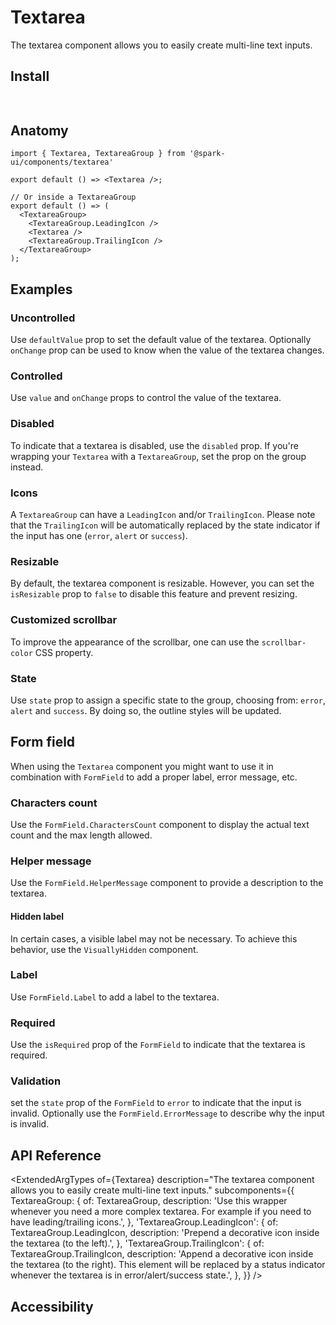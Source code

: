 


<Meta of={stories} />

# Textarea

The textarea component allows you to easily create multi-line text inputs.

<Canvas of={stories.Default} />

## Install

```sh
npm install @spark-ui/components
```

## Anatomy

```tsx
import { Textarea, TextareaGroup } from '@spark-ui/components/textarea'

export default () => <Textarea />;

// Or inside a TextareaGroup
export default () => (
  <TextareaGroup>
    <TextareaGroup.LeadingIcon />
    <Textarea />
    <TextareaGroup.TrailingIcon />
  </TextareaGroup>
);
```

## Examples

### Uncontrolled

Use `defaultValue` prop to set the default value of the textarea. Optionally `onChange` prop can be used to know when the value of the textarea changes.

<Canvas of={stories.Uncontrolled} />

### Controlled

Use `value` and `onChange` props to control the value of the textarea.

<Canvas of={stories.Controlled} />

### Disabled

To indicate that a textarea is disabled, use the `disabled` prop. If you're wrapping your `Textarea` with a `TextareaGroup`, set the prop on the group instead.

<Canvas of={stories.Disabled} />

### Icons

A `TextareaGroup` can have a `LeadingIcon` and/or `TrailingIcon`. Please note that the `TrailingIcon` will be automatically replaced by the state indicator if the input has one (`error`, `alert` or `success`).

<Canvas of={stories.Icon} />

### Resizable

By default, the textarea component is resizable. However, you can set the `isResizable` prop to `false` to disable this feature and prevent resizing.

<Canvas of={stories.Resizable} />

### Customized scrollbar

To improve the appearance of the scrollbar, one can use the `scrollbar-color` CSS property.

<Canvas of={stories.CustomizedScrollbar} />

### State

Use `state` prop to assign a specific state to the group, choosing from: `error`, `alert` and `success`. By doing so, the outline styles will be updated.

<Canvas of={stories.State} />

## Form field

When using the `Textarea` component you might want to use it in combination with `FormField` to add a proper label, error message, etc.

### Characters count

Use the `FormField.CharactersCount` component to display the actual text count and the max length allowed.

<Canvas of={stories.FieldCharactersCount} />

### Helper message

Use the `FormField.HelperMessage` component to provide a description to the textarea.

<Canvas of={stories.FieldHelperMessage} />

#### Hidden label

In certain cases, a visible label may not be necessary. To achieve this behavior, use the `VisuallyHidden` component.

<Canvas of={stories.FieldHiddenLabel} />

### Label

Use `FormField.Label` to add a label to the textarea.

<Canvas of={stories.FieldLabel} />

### Required

Use the `isRequired` prop of the `FormField` to indicate that the textarea is required.

<Canvas of={stories.FieldRequired} />

### Validation

set the `state` prop of the `FormField` to `error` to indicate that the input is invalid. Optionally use the `FormField.ErrorMessage` to describe why the input is invalid.

<Canvas of={stories.FieldInvalid} />

## API Reference

<ExtendedArgTypes
  of={Textarea}
  description="The textarea component allows you to easily create multi-line text inputs."
  subcomponents={{
    TextareaGroup: {
      of: TextareaGroup,
      description:
        'Use this wrapper whenever you need a more complex textarea. For example if you need to have leading/trailing icons.',
    },
    'TextareaGroup.LeadingIcon': {
      of: TextareaGroup.LeadingIcon,
      description: 'Prepend a decorative icon inside the textarea (to the left).',
    },
    'TextareaGroup.TrailingIcon': {
      of: TextareaGroup.TrailingIcon,
      description:
        'Append a decorative icon inside the textarea (to the right). This element will be replaced by a status indicator whenever the textarea is in error/alert/success state.',
    },
  }}
/>


## Accessibility

<A11yReport of="textarea" />
